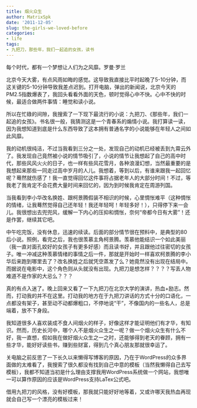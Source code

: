 ```yaml
---
title: 烟火众生
author: MatrixSpk
date: '2011-12-05'
slug: the-girls-we-loved-before
categories:
- life
tags:
- 九把刀，那些年，我们一起追的女孩，读书
---
```


每个时代，都有一个梦想让人们为之风靡。罗曼·罗兰

北京今天大雾，有点风雨如晦的感觉。这导致我直接比平时起晚了5-10分钟，而这关键的5-10分钟导致我差点迟到。打开电脑，弹出的新闻说，北京今天的PM2.5指数爆表了，我回头看看外面的天色，顿时觉得心中不快。心中不快的时候，最适合做两件事情：睡觉和读小说。

所以在忙碌的间隙，我搜索了一下现下最流行的小说：九把刀、《那些年，我们一起追的女孩》。书名很一般，我猜测这是一个青春系的煽情小说。我打算读一读，因为我想知道到底是什么东西导致了这本拥有普通名字的小说能够在年轻人之间如此风靡。

我的动机很纯洁，不过当我看到三分之一处，发现自己的动机已经被丢到九霄云外了。我发现自己竟然被小说的情节吸引了，小说的情节让我想起了自己的高中时代，那些风风火火的日子，也一样有些风花雪月，各种浪漫幻想，当然最重要的是我想起来那些一同走过高中岁月的人儿。我想着，等到以后，有谁来跟我一起回忆呢？蓦然就伤感了！我一直觉得回忆这件事将占据老年人的大部分时间！不过，等我老了我肯定不会花费大量时间来回忆的，因为到时候我肯定在周游列国。

当我看到李小华改名换姓、跟柯景腾假装不相识的时候，心里惆怅难平（这种惆怅的情绪，让我蓦然觉得自己还年轻！我还年轻呵！年轻多好！），只得停下来一会儿。我很想出去兜兜风，缓解一下内心的压抑和惆怅，奈何“帝都今日有大雾”！还是作罢，继续其它吧。

中午吃完饭，没有休息，迅速的续读。后面的部分情节很在预料中，是典型的80后小说。照例，看完之后，我也很羡慕主角柯景腾。羡慕他能结识一个如此美丽（我一直对面孔姣好的女孩子有更多好感）而且读书好，并且跟他过往密切的女孩子。唯一冲减这种羡慕情绪的事情之后一件，那就是开始时一样喜欢柯景腾的李小华后来跑到哪里去了？改名换姓之后就凭空蒸发了么？她竟然没有出现在结局中。而据说在电影中，这个角色则从头就没有出现。九把刀是想怎样？？？？写丢人物难道不是作家的大忌么？？？

真的有点入迷了。晚上回来又看了一下九把刀在北京大学的演讲，热血+励志。然而，打动我的并不在这里。打动我的地方在于九把刀讲话的方式十分的口语化，一点都没有架子，甚至动不动都爆粗口，不停地说“干”，不像国内的一些名人，总是端着，放不下身段。

我知道很多人喜欢装成不食人间烟火的样子，好像这样才能证明他们有才华，有知识。然而，历史长河中，哪个人不是烟火众生之一呢？做一个烟火众生有什么不好，我一直想，假如我在做好烟火众生之一之时，还能够得到老天的眷顾，拥有一些才华，能好好读些书，赚到些财富，得到几个真心朋友那就很幸运了。

关电脑之前反思了一下长久以来懒得写博客的原因，乃在于WordPress的众多界面做的太难看了，我搜索了很久都没有找到自己中意的模板（当然我懒得自己去写模板），我都不知道当初是什么理由支撑我用WordPress系统做一个网站，我想唯一可以算作原因的应该是WordPress支持LaTex公式吧。

借用九把刀的风格，没有好模板，那我就只能好好地等着，又或许哪天我热血再现就会自己写一个漂亮的模板过来！
